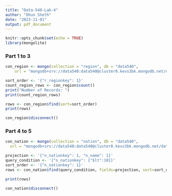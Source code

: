 ---
title: "Data-540-Lab-4"
author: "Dhun Sheth"
date: "2023-11-01"
output: pdf_document
---

```{r setup, include=FALSE}
knitr::opts_chunk$set(echo = TRUE)
library(mongolite)
```


### Part 1 to 3

```{r question_5_part_1_to_5}

con_region <- mongo(collection = "region", db = "data540", 
    url = "mongodb+srv://data540:data540@cluster0.kevs3bk.mongodb.net/data540")

sort_order <- '{"r_regionkey": 1}'
count_region_rows <- con_region$count()
print("Number of Records: ")
print(count_region_rows)

rows <- con_region$find(sort=sort_order)
print(rows)

con_region$disconnect()
```

### Part 4 to 5
```{r question_5_part_4_to_5}

con_nation <- mongo(collection = "nation", db = "data540", 
  url = "mongodb+srv://data540:data540@cluster0.kevs3bk.mongodb.net/data540")

projection <- '{"n_nationkey": 1, "n_name": 1}'
query_condition <- '{"n_nationkey": {"$lt":10}}'
sort_order <- '{"n_nationkey": 1}'
rows <- con_nation$find(query_condition, fields=projection, sort=sort_order)

print(rows)

con_nation$disconnect()


```